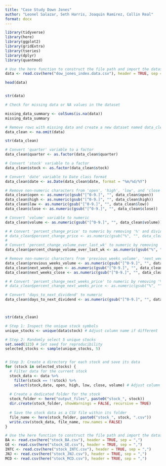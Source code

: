 ```yaml
---
title: "Case Study Down Jones"
author: "Leonel Salazar, Seth Harris, Joaquin Ramirez, Collin Real"
format: docx
---
```



```r

library(tidyverse)
library(here)
library(ggplot2)
library(gridExtra)
library(tseries)
library(dplyr)
library(quantmod)

```

```r

# Use the here function to construct the file path and import the dataset
data <- read.csv(here("dow_jones_index.data.csv"), header = TRUE, sep = ",")

head(data)


str(data)

```

```r

# Check for missing data or NA values in the dataset

missing_data_summary <- colSums(is.na(data))
missing_data_summary
```

```r

# Remove rows with missing data and create a new dataset named data_clean
data_clean <- na.omit(data)

str(data_clean)
```


```r

# Convert 'quarter' variable to a factor
data_clean$quarter <- as.factor(data_clean$quarter)

# Convert 'stock' variable to a factor
data_clean$stock <- as.factor(data_clean$stock)

# Convert 'date' variable to Date class format
data_clean$date <- as.Date(data_clean$date, format = "%m/%d/%Y")

# Remove non-numeric characters from 'open', 'high', 'low', and 'close' before converting to numeric
data_clean$open <- as.numeric(gsub("[^0-9.]", "", data_clean$open))
data_clean$high <- as.numeric(gsub("[^0-9.]", "", data_clean$high))
data_clean$low <- as.numeric(gsub("[^0-9.]", "", data_clean$low))
data_clean$close <- as.numeric(gsub("[^0-9.]", "", data_clean$close))

# Convert 'volume' variable to numeric
data_clean$volume <- as.numeric(gsub("[^0-9.]", "", data_clean$volume))

# # Convert 'percent_change_price' to numeric by removing '%' and dividing by 100
# data_clean$percent_change_price <- as.numeric(gsub("%", "", data_clean$percent_change_price)) / 100
# 
# Convert 'percent_change_volume_over_last_wk' to numeric by removing '%'
data_clean$percent_change_volume_over_last_wk <- as.numeric(gsub("%", "", data_clean$percent_change_volume_over_last_wk))

# Remove non-numeric characters from 'previous_weeks_volume', 'next_weeks_open', and 'next_weeks_close' before converting to numeric
data_clean$previous_weeks_volume <- as.numeric(gsub("[^0-9.]", "", data_clean$previous_weeks_volume))
data_clean$next_weeks_open <- as.numeric(gsub("[^0-9.]", "", data_clean$next_weeks_open))
data_clean$next_weeks_close <- as.numeric(gsub("[^0-9.]", "", data_clean$next_weeks_close))

# # Convert 'percent_change_next_weeks_price' to numeric by removing '%' and dividing by 100
# data_clean$percent_change_next_weeks_price <- as.numeric(gsub("%", "", data_clean$percent_change_next_weeks_price)) / 100

# Convert 'days_to_next_dividend' to numeric
data_clean$days_to_next_dividend <- as.numeric(gsub("[^0-9.]", "", data_clean$days_to_next_dividend))



str(data_clean)


```

```r

# Step 1: Inspect the unique stock symbols
unique_stocks <- unique(data$stock) # Adjust column name if different

# Step 2: Randomly select 5 unique stocks
set.seed(123) # Set seed for reproducibility
selected_stocks <- sample(unique_stocks, 5)


# Step 3: Create a directory for each stock and save its data
for (stock in selected_stocks) {
  # Filter data for the current stock
  stock_data <- data %>%
    filter(stock == !!stock) %>%
    select(stock,date, open, high, low, close, volume) # Adjust column names to match your dataset
  
  # Create a dedicated folder for the stock
  stock_folder <- here("output_files", paste0("stock_", stock))
  dir.create(stock_folder, showWarnings = FALSE, recursive = TRUE)
  
  # Save the stock data as a CSV file within its folder
  file_name <- here(stock_folder, paste0("stock_", stock, ".csv"))
  write.csv(stock_data, file_name, row.names = FALSE)
}
```

```r

# Use the here function to construct the file path and import the dataset
BA <- read.csv(here("stock_BA.csv"), header = TRUE, sep = ",")
GE <- read.csv(here("stock_GE.csv"), header = TRUE, sep = ",")
INTC <- read.csv(here("stock_INTC.csv"), header = TRUE, sep = ",")
JNJ <- read.csv(here("stock_JNJ.csv"), header = TRUE, sep = ",")
MCD <- read.csv(here("stock_MCD.csv"), header = TRUE, sep = ",")
```

